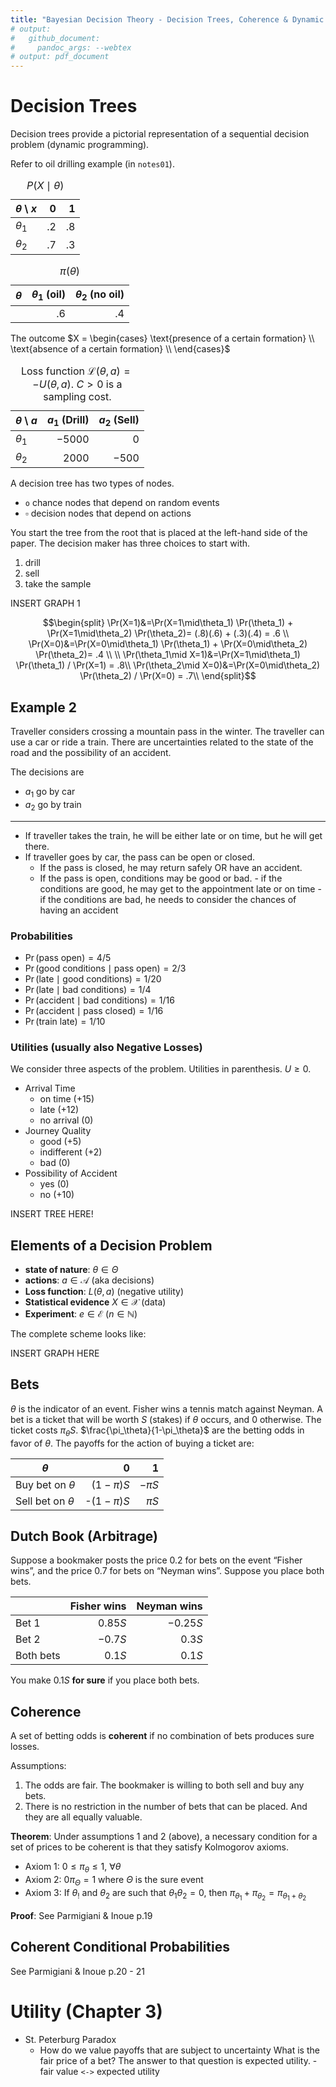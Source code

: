 ```yaml
---
title: "Bayesian Decision Theory - Decision Trees, Coherence & Dynamic Programing"
# output:
#   github_document:
#     pandoc_args: --webtex
# output: pdf_document
---
```


\newcommand{\norm}[1]{\left\lVert#1\right\rVert}
\newcommand{\p}[1]{\left(#1\right)}
\newcommand{\bk}[1]{\left[#1\right]}
\newcommand{\bc}[1]{ \left\{#1\right\} }
\newcommand{\abs}[1]{ \left|#1\right| }
\newcommand{\mat}{ \begin{pmatrix} }
\newcommand{\tam}{ \end{pmatrix} }
\newcommand{\suml}{ \sum_{i=1}^n }
\newcommand{\prodl}{ \prod_{i=1}^n }
\newcommand{\ds}{ \displaystyle }
\newcommand{\df}[2]{ \frac{d#1}{d#2} }
\newcommand{\ddf}[2]{ \frac{d^2#1}{d{#2}^2} }
\newcommand{\pd}[2]{ \frac{\partial#1}{\partial#2} }
\newcommand{\pdd}[2]{\frac{\partial^2#1}{\partial{#2}^2} }
\newcommand{\N}{ \mathcal{N} }
\newcommand{\E}{ \text{E} }
\newcommand{\A}{ \mathcal{A} }
\newcommand{\X}{ \mathcal{X} }

# Decision Trees

Decision trees provide a pictorial representation of a sequential decision
problem (dynamic programming).

Refer to oil drilling example (in `notes01`).

| $\theta$ \\ $x$ | 0 | 1 |
|---|---:|---:|
| $\theta_1$ | .2 | .8 |
| $\theta_2$ | .7 | .3 |
Table: $P(X\mid\theta)$


| $\theta$ | $\theta_1$ (oil) | $\theta_2$ (no oil) |
|---|---:|---:|
|  | .6 | .4 |
Table: $\pi(\theta)$

The outcome $X = \begin{cases}
\text{presence of a certain formation} \\
\text{absence of a certain formation} \\
\end{cases}$

| $\theta$ \\ $a$ | $a_1$ (Drill) | $a_2$ (Sell) |
|---|---:|---:|
| $\theta_1$ | $-5000$  | $0$ |
| $\theta_2$ |  $2000$  | $-500$  |
Table: Loss function $\mathcal{L}(\theta, a) = -U(\theta, a)$. $C > 0$ is a sampling cost.

A decision tree has two types of nodes.

- `o` chance nodes that depend on random events
- $\square$ decision nodes that depend on actions

You start the tree from the root that is placed at the left-hand side of the paper.
The decision maker has three choices to start with. 

1. drill
2. sell
3. take the sample

INSERT GRAPH 1

$$\begin{split}
\Pr(X=1)&=\Pr(X=1\mid\theta_1) \Pr(\theta_1) + \Pr(X=1\mid\theta_2) \Pr(\theta_2)= (.8)(.6) + (.3)(.4) = .6 \\
\Pr(X=0)&=\Pr(X=0\mid\theta_1) \Pr(\theta_1) + \Pr(X=0\mid\theta_2) \Pr(\theta_2)= .4 \\
\\
\Pr(\theta_1\mid X=1)&=\Pr(X=1\mid\theta_1) \Pr(\theta_1) / \Pr(X=1) = .8\\
\Pr(\theta_2\mid X=0)&=\Pr(X=0\mid\theta_2) \Pr(\theta_2) / \Pr(X=0) = .7\\
\end{split}$$

## Example 2
Traveller considers crossing a mountain pass in the winter. The traveller can
use a car or ride a train. There are uncertainties related to the state of the road
and the possibility of an accident.

The decisions are 

- $a_1$ go by car
- $a_2$ go by train

***

- If traveller takes the train, he will be either late or on time, but he will get there.
- If traveller goes by car, the pass can be open or closed.
    - If the pass is closed, he may return safely OR have an accident.
    - If the pass is open, conditions may be good or bad.
          - if the conditions are good, he may get to the appointment late or on time
          - if the conditions are bad, he needs to consider the chances of having an accident

### Probabilities

- $\Pr(\text{pass open}) = 4/5$
- $\Pr(\text{good conditions} \mid \text{pass open}) = 2/3$
- $\Pr(\text{late} \mid \text{good conditions}) = 1/20$
- $\Pr(\text{late} \mid \text{bad conditions}) = 1/4$
- $\Pr(\text{accident} \mid \text{bad conditions}) = 1/16$
- $\Pr(\text{accident} \mid \text{pass closed}) = 1/16$
- $\Pr(\text{train late}) = 1/10$

### Utilities (usually also Negative Losses)

We consider three aspects of the problem. Utilities in parenthesis. $U \ge 0$.

- Arrival Time
    - on time (+15)
    - late (+12)
    - no arrival (0)
- Journey Quality
    - good (+5)
    - indifferent (+2)
    - bad (0)
- Possibility of Accident
    - yes (0)
    - no (+10)

INSERT TREE HERE!

## Elements of a Decision Problem

- **state of nature**: $\theta \in \Theta$
- **actions**: $a \in \A$ (aka decisions)
- **Loss function**: $L(\theta, a)$ (negative utility)
- **Statistical evidence** $X \in \X$ (data)
- **Experiment**: $e \in \mathcal{E}$ ($n \in \mathbb{N}$)

The complete scheme looks like:

INSERT GRAPH HERE

## Bets

$\theta$ is the indicator of an event. Fisher wins a tennis match against
Neyman. A bet is a ticket that will be worth $S$ (stakes) if $\theta$ occurs,
and 0 otherwise. The ticket costs $\pi_\theta S$.
$\frac{\pi_\theta}{1-\pi_\theta}$ are the betting odds in favor of $\theta$.
The payoffs for the action of buying a ticket are:

| $\theta$ | 0 | 1 |
|---|---:|---:|
| Buy bet on $\theta$ | $(1-\pi) S$ | $-\pi S$ |
| Sell bet on $\theta$ | -$(1-\pi) S$ | $\pi S$ |

## Dutch Book (Arbitrage)

Suppose a bookmaker posts the price $0.2$ for bets on the event "Fisher wins",
and the price $0.7$ for bets on "Neyman wins". Suppose you place both bets.

|  | Fisher wins | Neyman wins |
|---|---:|---:|
| Bet 1     | $0.85 S$ | $-0.25 S$ |
| Bet 2     | $-0.7 S$ | $0.3 S$   |
| Both bets | $0.1 S$  | $0.1 S$   |

You make $0.1 S$ **for sure** if you place both bets.


## Coherence

A set of betting odds is **coherent** if no combination of bets produces sure losses.

Assumptions:

1. The odds are fair. The bookmaker is willing to both sell and buy any bets.
2. There is no restriction in the number of bets that can be placed. And they
   are all equally valuable.

**Theorem**: Under assumptions 1 and 2 (above), a necessary condition for a set of prices to be coherent is that they satisfy Kolmogorov axioms.

- Axiom 1: $0 \le \pi_\theta \le 1, ~ \forall \theta$
- Axiom 2: $0 \pi_\Theta = 1$ where $\Theta$ is the sure event
- Axiom 3: If $\theta_!$ and $\theta_2$ are such that $\theta_1\theta_2 = 0$,
  then $\pi_{\theta_1} + \pi_{\theta_2} = \pi_{\theta_1 + \theta_2}$

**Proof**: See Parmigiani & Inoue p.19

## Coherent Conditional Probabilities

See Parmigiani & Inoue p.20 - 21

# Utility (Chapter 3)

- St. Peterburg Paradox
    - How do we value payoffs that are subject to uncertainty What is the fair
      price of a bet? The answer to that question is expected utility.
          - fair value `<->` expected utility

